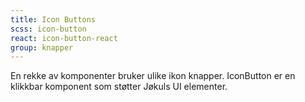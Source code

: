 ```yaml
---
title: Icon Buttons
scss: icon-button
react: icon-button-react
group: knapper
---
```



<Ingress>
    En rekke av komponenter bruker ulike ikon knapper. IconButton er en klikkbar komponent som støtter Jøkuls UI elementer.
</Ingress>
<ComponentExample
    component={Example}
    knobs={{
      choiceProps: [
          {
              name: "Type",
              values: ["clear", "search", "calendar"],
              defaultValue: 1,
          },
      ],
    }}
/>
